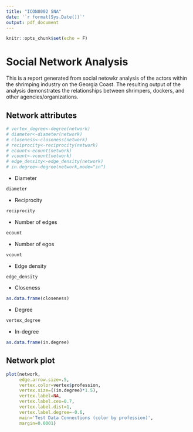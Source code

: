 ```yaml
---
title: "ICON8002 SNA"
date: '`r format(Sys.Date())`'
output: pdf_document
---
```


```r
knitr::opts_chunk$set(echo = F)
```

# Social Network Analysis
This is a report generated from social netowkr analysis of the actors within the shrimping industry on the Georgia Coast. The resulting output of the analysis demonstrates the relationships between shrimpers, dockers, and other agencies/organizations. 


## Network attributes
```r
# vertex_degree<-degree(network)
# diameter<-diameter(network)
# closeness<-closeness(network)
# reciprocity<-reciprocity(network)
# ecount<-ecount(network)
# vcount<-vcount(network)
# edge_density<-edge_density(network)
# in.degree<-degree(network,mode="in")
```

* Diameter
```r
diameter
```

* Reciprocity
```r
reciprocity
```
* Number of edges
```r
ecount
```
* Number of egos
```r
vcount
```
* Edge density
```r
edge_density
```
* Closeness
```r
as.data.frame(closeness)
```
* Degree
```r
vertex_degree
```

* In-degree
```r
as.data.frame(in.degree)
```


## Network plot

```r

plot(network,
     edge.arrow.size=.5,
     vertex.color=vertex$profession,
     vertex.size=((in.degree)*1.5),
     vertex.label=NA,
     vertex.label.cex=0.7,
     vertex.label.dist=1,
     vertex.label.degree=-0.6,
     main='Test Data Connections (color by profession)',
     margin=0.0001)
```





